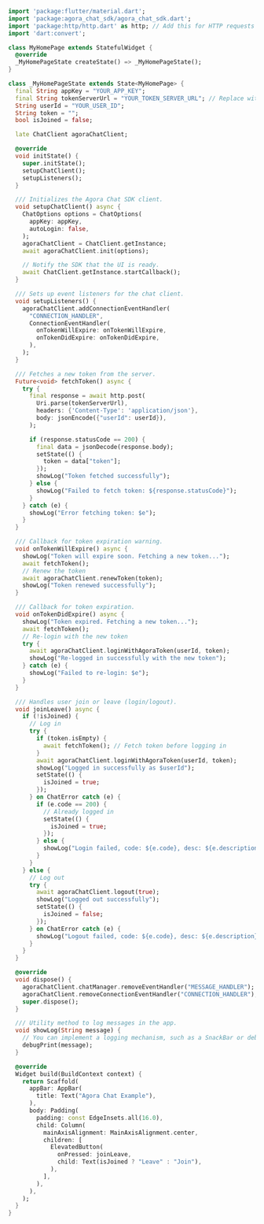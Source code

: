 <PlatformWrapper platform="flutter">

```dart
import 'package:flutter/material.dart';
import 'package:agora_chat_sdk/agora_chat_sdk.dart';
import 'package:http/http.dart' as http; // Add this for HTTP requests
import 'dart:convert';

class MyHomePage extends StatefulWidget {
  @override
  _MyHomePageState createState() => _MyHomePageState();
}

class _MyHomePageState extends State<MyHomePage> {
  final String appKey = "YOUR_APP_KEY";
  final String tokenServerUrl = "YOUR_TOKEN_SERVER_URL"; // Replace with your server URL
  String userId = "YOUR_USER_ID";
  String token = "";
  bool isJoined = false;

  late ChatClient agoraChatClient;

  @override
  void initState() {
    super.initState();
    setupChatClient();
    setupListeners();
  }

  /// Initializes the Agora Chat SDK client.
  void setupChatClient() async {
    ChatOptions options = ChatOptions(
      appKey: appKey,
      autoLogin: false,
    );
    agoraChatClient = ChatClient.getInstance;
    await agoraChatClient.init(options);

    // Notify the SDK that the UI is ready.
    await ChatClient.getInstance.startCallback();
  }

  /// Sets up event listeners for the chat client.
  void setupListeners() {
    agoraChatClient.addConnectionEventHandler(
      "CONNECTION_HANDLER",
      ConnectionEventHandler(
        onTokenWillExpire: onTokenWillExpire,
        onTokenDidExpire: onTokenDidExpire,
      ),
    );
  }

  /// Fetches a new token from the server.
  Future<void> fetchToken() async {
    try {
      final response = await http.post(
        Uri.parse(tokenServerUrl),
        headers: {'Content-Type': 'application/json'},
        body: jsonEncode({"userId": userId}),
      );

      if (response.statusCode == 200) {
        final data = jsonDecode(response.body);
        setState(() {
          token = data["token"];
        });
        showLog("Token fetched successfully");
      } else {
        showLog("Failed to fetch token: ${response.statusCode}");
      }
    } catch (e) {
      showLog("Error fetching token: $e");
    }
  }

  /// Callback for token expiration warning.
  void onTokenWillExpire() async {
    showLog("Token will expire soon. Fetching a new token...");
    await fetchToken();
    // Renew the token
    await agoraChatClient.renewToken(token);
    showLog("Token renewed successfully");
  }

  /// Callback for token expiration.
  void onTokenDidExpire() async {
    showLog("Token expired. Fetching a new token...");
    await fetchToken();
    // Re-login with the new token
    try {
      await agoraChatClient.loginWithAgoraToken(userId, token);
      showLog("Re-logged in successfully with the new token");
    } catch (e) {
      showLog("Failed to re-login: $e");
    }
  }

  /// Handles user join or leave (login/logout).
  void joinLeave() async {
    if (!isJoined) {
      // Log in
      try {
        if (token.isEmpty) {
          await fetchToken(); // Fetch token before logging in
        }
        await agoraChatClient.loginWithAgoraToken(userId, token);
        showLog("Logged in successfully as $userId");
        setState(() {
          isJoined = true;
        });
      } on ChatError catch (e) {
        if (e.code == 200) {
          // Already logged in
          setState(() {
            isJoined = true;
          });
        } else {
          showLog("Login failed, code: ${e.code}, desc: ${e.description}");
        }
      }
    } else {
      // Log out
      try {
        await agoraChatClient.logout(true);
        showLog("Logged out successfully");
        setState(() {
          isJoined = false;
        });
      } on ChatError catch (e) {
        showLog("Logout failed, code: ${e.code}, desc: ${e.description}");
      }
    }
  }

  @override
  void dispose() {
    agoraChatClient.chatManager.removeEventHandler("MESSAGE_HANDLER");
    agoraChatClient.removeConnectionEventHandler("CONNECTION_HANDLER");
    super.dispose();
  }

  /// Utility method to log messages in the app.
  void showLog(String message) {
    // You can implement a logging mechanism, such as a SnackBar or debug console log.
    debugPrint(message);
  }

  @override
  Widget build(BuildContext context) {
    return Scaffold(
      appBar: AppBar(
        title: Text("Agora Chat Example"),
      ),
      body: Padding(
        padding: const EdgeInsets.all(16.0),
        child: Column(
          mainAxisAlignment: MainAxisAlignment.center,
          children: [
            ElevatedButton(
              onPressed: joinLeave,
              child: Text(isJoined ? "Leave" : "Join"),
            ),
          ],
        ),
      ),
    );
  }
}
```
</PlatformWrapper>